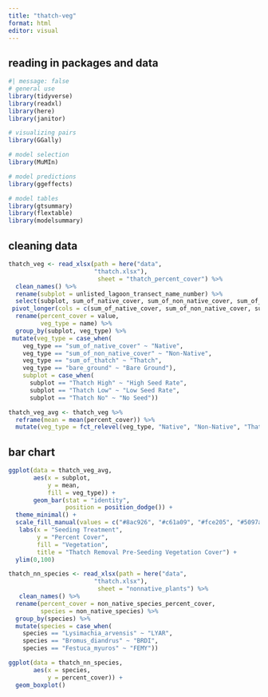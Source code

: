 ```yaml
---
title: "thatch-veg"
format: html
editor: visual
---
```


## reading in packages and data

```r
#| message: false
# general use
library(tidyverse)
library(readxl)
library(here)
library(janitor)

# visualizing pairs
library(GGally)

# model selection
library(MuMIn)

# model predictions
library(ggeffects)

# model tables
library(gtsummary)
library(flextable)
library(modelsummary)
```

## cleaning data

```r
thatch_veg <- read_xlsx(path = here("data", 
                        "thatch.xlsx"),
                         sheet = "thatch_percent_cover") %>% 
  clean_names() %>% 
  rename(subplot = unlisted_lagoon_transect_name_number) %>% 
  select(subplot, sum_of_native_cover, sum_of_non_native_cover, sum_of_thatch, bare_ground) %>% 
 pivot_longer(cols = c(sum_of_native_cover, sum_of_non_native_cover, sum_of_thatch, bare_ground)) %>% 
  rename(percent_cover = value,
         veg_type = name) %>% 
  group_by(subplot, veg_type) %>% 
 mutate(veg_type = case_when(
    veg_type == "sum_of_native_cover" ~ "Native",
    veg_type == "sum_of_non_native_cover" ~ "Non-Native",
    veg_type == "sum_of_thatch" ~ "Thatch",
    veg_type == "bare_ground" ~ "Bare Ground"),
    subplot = case_when(
      subplot == "Thatch High" ~ "High Seed Rate",
      subplot == "Thatch Low" ~ "Low Seed Rate",
      subplot == "Thatch No" ~ "No Seed"))

thatch_veg_avg <- thatch_veg %>% 
  reframe(mean = mean(percent_cover)) %>% 
  mutate(veg_type = fct_relevel(veg_type, "Native", "Non-Native", "Thatch", "Bare Ground"))
```

## bar chart

```r
ggplot(data = thatch_veg_avg,
       aes(x = subplot,
           y = mean,
           fill = veg_type)) +
       geom_bar(stat = "identity",
                position = position_dodge()) +
  theme_minimal() + 
  scale_fill_manual(values = c("#8ac926", "#c61a09", "#fce205", "#5097a4")) +
   labs(x = "Seeding Treatment",
        y = "Percent Cover",
        fill = "Vegetation",
        title = "Thatch Removal Pre-Seeding Vegetation Cover") +
  ylim(0,100)
```

```r
thatch_nn_species <- read_xlsx(path = here("data", 
                        "thatch.xlsx"),
                         sheet = "nonnative_plants") %>% 
   clean_names() %>% 
  rename(percent_cover = non_native_species_percent_cover,
         species = non_native_species) %>% 
  group_by(species) %>% 
  mutate(species = case_when(
    species == "Lysimachia_arvensis" ~ "LYAR",
    species == "Bromus_diandrus" ~ "BRDI",
    species == "Festuca_myuros" ~ "FEMY"))
```

```r
ggplot(data = thatch_nn_species,
       aes(x = species,
           y = percent_cover)) +
  geom_boxplot()
```

